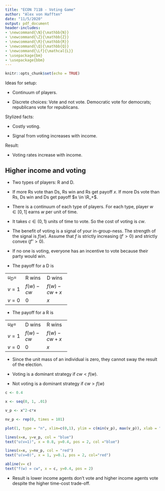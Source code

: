 ```yaml
---
title: "ECON 711B - Voting Game"
author: "Alex von Hafften"
date: "11/5/2020"
output: pdf_document
header-includes:
- \newcommand{\N}{\mathbb{N}}
- \newcommand{\Z}{\mathbb{Z}}
- \newcommand{\R}{\mathbb{R}}
- \newcommand{\Q}{\mathbb{Q}}
- \newcommand{\Lf}{\mathcal{L}}
- \usepackage{bm}
- \usepackage{bbm}
---
```


```r
knitr::opts_chunk$set(echo = TRUE)
```

Ideas for setup:

- Continuum of players.

- Discrete choices: Vote and not vote. Democratic vote for democrats; republicans vote for republicans.

Stylized facts:

- Costly voting.

- Signal from voting increases with income.

Result:

- Voting rates increase with income.


## Higher income and voting

- Two types of players: R and D.

- If more Rs vote than Ds, Rs win and Rs get payoff $x$.  If more Ds vote than Rs, Ds win and Ds get payoff $x \in \R_+$.

- There is a continuum of each type of players.  For each type, player $w \in [0,1]$ earns $w$ per unit of time.

- It takes $c \in (0,1)$ units of time to vote.  So the cost of voting is $cw$.

- The benefit of voting is a signal of your in-group-ness.  The strength of the signal is $f(w)$. Assume that $f$ is strictly increasing ($f' > 0$) and strictly convex ($f'' > 0$).

- If no one is voting, everyone has an incentive to vote because their party would win.

- The payoff for a D is

+------+---------+-----------+
|$u_D=$| R wins  | D wins    |
+------+---------+-----------+
|$v=1$ |$f(w)-cw$|$f(w)-cw+x$|
+------+---------+-----------+
|$v=0$ | $0$     |$x$        |
+------+---------+-----------+

- The payoff for a R is

+------+---------+-----------+
|$u_R=$| D wins  | R wins    |
+------+---------+-----------+
|$v=1$ |$f(w)-cw$|$f(w)-cw+x$|
+------+---------+-----------+
|$v=0$ | $0$     |$x$        |
+------+---------+-----------+

- Since the unit mass of an individual is zero, they cannot sway the result of the election.

- Voting is a dominant strategy if $cw < f(w)$.

- Not voting is a dominant strategy if $cw > f(w)$

```r

c <- 0.4

x <- seq(0, 1, .01)

v_p <- x^2-c*x

nv_p <- rep(0, times = 101)

plot(1, type = "n", xlim=c(0,1), ylim = c(min(v_p), max(v_p)), xlab = "w", ylab = "Payoff")

lines(x=x, y=v_p, col = "blue")
text("u(v=1)", x = 0.8, y=0.4, pos = 2, col ="blue")

lines(x=x, y=nv_p, col = "red")
text("u(v=0)", x = 1, y=0.1, pos = 2, col="red")

abline(v= c)
text("f(w) = cw", x = c, y=0.4, pos = 2)
```

- Result is lower income agents don't vote and higher income agents vote despite the higher time-cost trade-off.


